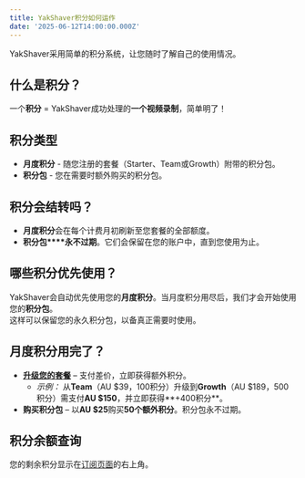 ```yaml
---
title: YakShaver积分如何运作
date: '2025-06-12T14:00:00.000Z'
---
```


YakShaver采用简单的积分系统，让您随时了解自己的使用情况。

## 什么是积分？

一个**积分** = YakShaver成功处理的**一个视频录制**，简单明了！

## 积分类型

* **月度积分** - 随您注册的套餐（Starter、Team或Growth）附带的积分包。
* **积分包** - 您在需要时额外购买的积分包。

## 积分会结转吗？

* **月度积分**会在每个计费月初刷新至您套餐的全部额度。
* **积分包****永不过期**。它们会保留在您的账户中，直到您使用为止。

## 哪些积分优先使用？

YakShaver会自动优先使用您的**月度积分**。当月度积分用尽后，我们才会开始使用您的**积分包**。\
这样可以保留您的永久积分包，以备真正需要时使用。

## 月度积分用完了？

* **[升级您的套餐](https://portal.yakshaver.ai/settings/plan)** – 支付差价，立即获得额外积分。
  * *示例：* 从**Team**（AU $39，100积分）升级到**Growth**（AU $189，500积分）需支付**AU $150**，并立即获得**+400积分**。
* **购买积分包** – 以**AU $25**购买**50个额外积分**。积分包永不过期。

## 积分余额查询

您的剩余积分显示在[订阅页面](https://portal.yakshaver.ai/settings/plan)的右上角。